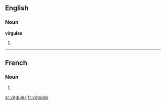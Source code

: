 ==English==

===Noun===
'''virgules'''

# {{plural of|[[virgule]]}}

----

==French==

===Noun===
{{infl|fr|plural}} {{f|p}}

# {{plural of|virgule|lang=French}}

[[ar:virgules]]
[[fr:virgules]]